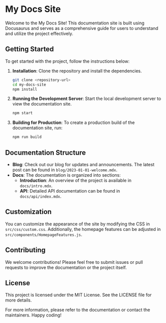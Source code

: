 # My Docs Site

Welcome to the My Docs Site! This documentation site is built using Docusaurus and serves as a comprehensive guide for users to understand and utilize the project effectively.

## Getting Started

To get started with the project, follow the instructions below:

1. **Installation**: Clone the repository and install the dependencies.
   ```bash
   git clone <repository-url>
   cd my-docs-site
   npm install
   ```

2. **Running the Development Server**: Start the local development server to view the documentation site.
   ```bash
   npm start
   ```

3. **Building for Production**: To create a production build of the documentation site, run:
   ```bash
   npm run build
   ```

## Documentation Structure

- **Blog**: Check out our blog for updates and announcements. The latest post can be found in `blog/2023-01-01-welcome.mdx`.
- **Docs**: The documentation is organized into sections:
  - **Introduction**: An overview of the project is available in `docs/intro.mdx`.
  - **API**: Detailed API documentation can be found in `docs/api/index.mdx`.

## Customization

You can customize the appearance of the site by modifying the CSS in `src/css/custom.css`. Additionally, the homepage features can be adjusted in `src/components/HomepageFeatures.js`.

## Contributing

We welcome contributions! Please feel free to submit issues or pull requests to improve the documentation or the project itself.

## License

This project is licensed under the MIT License. See the LICENSE file for more details.

For more information, please refer to the documentation or contact the maintainers. Happy coding!